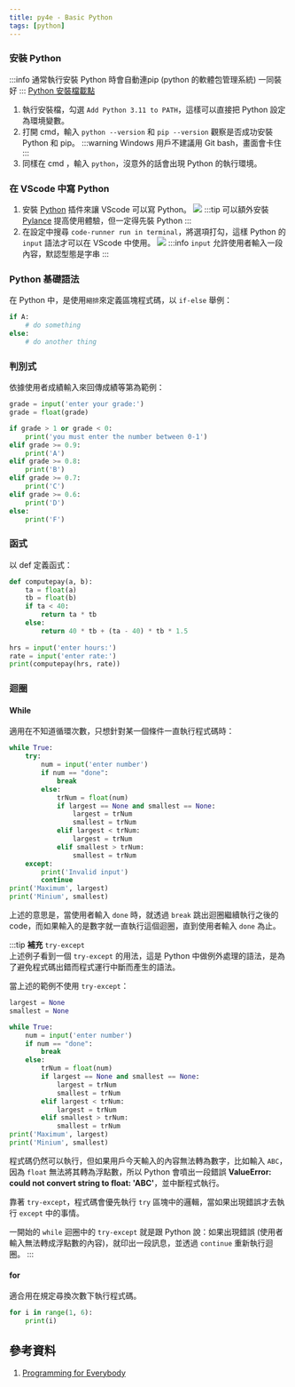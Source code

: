 ```yaml
---
title: py4e - Basic Python
tags: [python]
---
```

### 安裝 Python
:::info
通常執行安裝 Python 時會自動連pip (python 的軟體包管理系統) 一同裝好
:::
[Python 安裝檔載點](https://www.python.org/downloads/)
1. 執行安裝檔，勾選 `Add Python 3.11 to PATH`，這樣可以直接把 Python 設定為環境變數。
2. 打開 cmd，輸入 `python --version` 和 `pip --version` 觀察是否成功安裝 Python 和 pip。
:::warning
Windows 用戶不建議用 Git bash，畫面會卡住
:::
3. 同樣在 cmd ，輸入 `python`，沒意外的話會出現 Python 的執行環境。

### 在 VScode 中寫 Python
1. 安裝 [Python](https://marketplace.visualstudio.com/items?itemName=ms-python.python) 插件來讓 VScode 可以寫 Python。
![](./assets/images/python.png)
:::tip
可以額外安裝 [Pylance](https://marketplace.visualstudio.com/items?itemName=ms-python.vscode-pylance) 提高使用體驗，但一定得先裝 Python
:::
2. 在設定中搜尋 `code-runner run in terminal`，將選項打勾，這樣 Python 的 `input` 語法才可以在 VScode 中使用。
![](./assets/images/terminal.png)
:::info
`input` 允許使用者輸入一段內容，默認型態是字串
:::

### Python 基礎語法
在 Python 中，是使用`縮排`來定義區塊程式碼，以 `if-else` 舉例：
```py
if A:
    # do something
else:
    # do another thing
```

### 判別式
依據使用者成績輸入來回傳成績等第為範例：
```py
grade = input('enter your grade:')
grade = float(grade)

if grade > 1 or grade < 0:
    print('you must enter the number between 0-1')
elif grade >= 0.9:
    print('A')
elif grade >= 0.8:
    print('B')
elif grade >= 0.7:
    print('C')
elif grade >= 0.6:
    print('D')
else:
    print('F')
```

### 函式
以 def 定義函式：
```py
def computepay(a, b):
    ta = float(a)
    tb = float(b)
    if ta < 40:
        return ta * tb
    else:
        return 40 * tb + (ta - 40) * tb * 1.5
    
hrs = input('enter hours:')
rate = input('enter rate:')
print(computepay(hrs, rate))
```

### 迴圈
#### While
適用在不知道循環次數，只想針對某一個條件一直執行程式碼時：
```py
while True:
    try:
        num = input('enter number')
        if num == "done":
            break
        else:
            trNum = float(num)
            if largest == None and smallest == None:
                largest = trNum
                smallest = trNum
            elif largest < trNum:
                largest = trNum
            elif smallest > trNum:
                smallest = trNum
    except:
        print('Invalid input')
        continue
print('Maximum', largest)
print('Minium', smallest)
```
上述的意思是，當使用者輸入 `done` 時，就透過 `break` 跳出迴圈繼續執行之後的 code，而如果輸入的是數字就一直執行這個迴圈，直到使用者輸入 `done` 為止。

:::tip
**補充** `try-except`  
上述例子看到一個 `try-except` 的用法，這是 Python 中做例外處理的語法，是為了避免程式碼出錯而程式運行中斷而產生的語法。  

當上述的範例不使用 `try-except`：
```py title='wrong answer'
largest = None
smallest = None

while True:
    num = input('enter number')
    if num == "done":
        break
    else:
        trNum = float(num)
        if largest == None and smallest == None:
            largest = trNum
            smallest = trNum
        elif largest < trNum:
            largest = trNum
        elif smallest > trNum:
            smallest = trNum
print('Maximum', largest)
print('Minium', smallest)
```
程式碼仍然可以執行，但如果用戶今天輸入的內容無法轉為數字，比如輸入 `ABC`，因為 `float` 無法將其轉為浮點數，所以 Python 會噴出一段錯誤 **ValueError: could not convert string to float: 'ABC'**，並中斷程式執行。  

靠著 `try-except`，程式碼會優先執行 `try` 區塊中的邏輯，當如果出現錯誤才去執行 `except` 中的事情。

一開始的 `while` 迴圈中的 `try-except` 就是跟 Python 說：如果出現錯誤 (使用者輸入無法轉成浮點數的內容)，就印出一段訊息，並透過 `continue` 重新執行迴圈。
:::

#### for
適合用在規定尋換次數下執行程式碼。
```py
for i in range(1, 6):
    print(i)
```

## 參考資料
1. [Programming for Everybody](https://www.coursera.org/specializations/python)
